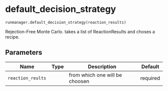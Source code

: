 # default_decision_strategy { #kimmdy.runmanager.default_decision_strategy }

`runmanager.default_decision_strategy(reaction_results)`

Rejection-Free Monte Carlo.
takes a list of ReactionResults and choses a recipe.

## Parameters

| Name              | Type   | Description                    | Default   |
|-------------------|--------|--------------------------------|-----------|
| `reaction_reults` |        | from which one will be choosen | required  |